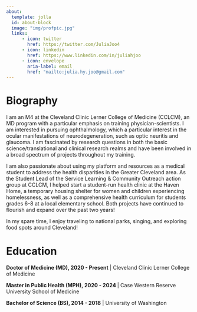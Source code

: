 ---
about:
  template: jolla
  id: about-block
  image: "img/profpic.jpg"
  links:
      - icon: twitter
        href: https://twitter.com/JuliaJoo4
      - icon: linkedin
        href: https://www.linkedin.com/in/juliahjoo
      - icon: envelope
        aria-label: email
        href: "mailto:julia.hy.joo@gmail.com"  
---

::: {#about-block}
:::

# Biography

I am an M4 at the Cleveland Clinic Lerner College of Medicine (CCLCM), an MD program with a particular emphasis on training physician-scientists. I am interested in pursuing ophthalmology, which a particular interest in the ocular manifestations of neurodegeneration, such as optic neuritis and glaucoma. I am fascinated by research questions in both the basic science/translational and clinical research realms and have been involved in a broad spectrum of projects throughout my training.

I am also passionate about using my platform and resources as a medical student to address the health disparities in the Greater Cleveland area. As the Student Lead of the Service Learning & Community Outreach action group at CCLCM, I helped start a student-run health clinic at the Haven Home, a temporary housing shelter for women and children experiencing homelessness, as well as a comprehensive health curriculum for students grades 6-8 at a local elementary school. Both projects have continued to flourish and expand over the past two years!

In my spare time, I enjoy traveling to national parks, singing, and exploring food spots around Cleveland!

# Education

**Doctor of Medicine (MD), 2020 - Present** | Cleveland Clinic Lerner College of Medicine


**Master in Public Health (MPH), 2020 - 2024 ** | Case Western Reserve University School of Medicine


**Bachelor of Science (BS), 2014 - 2018** | University of Washington

